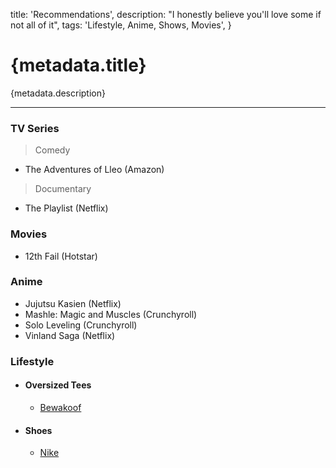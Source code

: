 
  title: 'Recommendations',
  description: "I honestly believe you'll love some if not all of it",
  tags: 'Lifestyle, Anime, Shows, Movies',
}

# {metadata.title}

{metadata.description}

---

### TV Series

> Comedy

- The Adventures of Lleo (Amazon)

> Documentary

- The Playlist (Netflix)

### Movies

- 12th Fail (Hotstar)

### Anime

- Jujutsu Kasien (Netflix)
- Mashle: Magic and Muscles (Crunchyroll)
- Solo Leveling (Crunchyroll)
- Vinland Saga (Netflix)

### Lifestyle

- #### Oversized Tees
  - [<p className="flex gap-1">Bewakoof<ArrowUpRight className="mt-0.5 h-4 w-4 text-blue-600" /></p>](https://www.bewakoof.com/)
- #### Shoes
  - [<p className="flex gap-1">Nike<ArrowUpRight className="mt-0.5 h-4 w-4 text-blue-600" /></p>](https://www.nike.com/)
